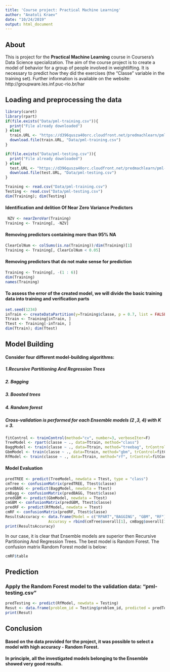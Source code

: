 ```yaml
---
title: 'Course project: Practical Machine Learning'
author: "Anatoli Kraev"
date: "10/24/2019"
output: html_document
---
```


## About

This is project for the **Practical Machine Learning** course in Coursera's Data Science specialization.
The aim of the course project is to create a model of behavior for a group of people involved
in weightlifting. It is necessary to predict how they did the exercises (the "Classe" variable 
in the training set). Further information is available on the website: http://groupware.les.inf.puc-rio.br/har

## Loading and preprocessing the data
```r
library(caret)
library(rpart)
if(file.exists("Data/pml-training.csv")){
  print("File already downloaded")
} else{
  train.URL <- "https://d396qusza40orc.cloudfront.net/predmachlearn/pml-training.csv"
  download.file(train.URL, "Data/pml-training.csv")
}

if(file.exists("Data/pml-testing.csv")){
  print("File already downloaded")
} else{
  test.URL <- "https://d396qusza40orc.cloudfront.net/predmachlearn/pml-testing.csv"
  download.file(test.URL, "Data/pml-testing.csv")
}

Training <- read.csv("Data/pml-training.csv")
Testing <- read.csv("Data/pml-testing.csv")
dim(Training); dim(Testing)
```
#### Identification and delition Of Near Zero Variance Predictors
```r
 NZV <- nearZeroVar(Training)
Training <- Training[, -NZV]
```
#### Removing predictors containing more than 95% NA
```r
ClearColNum <- colSums(is.na(Training))/dim(Training)[1]
Training <- Training[, ClearColNum < 0.05]
```
#### Removing predictors that do not make sense for prediction
```r
Training <- Training[, -(1 : 6)]
dim(Training)
names(Training)
```
#### To assess the error of the created model, we will divide the basic training data into training and verification parts
```r
set.seed(1234)
inTrain <- createDataPartition(y=Training$classe, p = 0.7, list = FALSE)
Ttrain <- Training[inTrain, ]
Ttest <- Training[-inTrain, ]
dim(Ttrain); dim(Ttest)
```
## Model Building
#### Consider four different model-building algorithms:
##### 1.Recursive Partitioning And Regression Trees
##### 2. Bagging
##### 3. Boosted trees
##### 4. Random forest
##### Cross-validation is performed for each Ensemble models (2 ,3, 4)  with K = 3. 
```r
fitControl <- trainControl(method="cv", number=3, verboseIter=F)
TreeModel <- rpart(classe ~ ., data=Ttrain, method="class")
BaggModel <- train(classe ~ ., data=Ttrain, method="treebag", trControl=fitControl)
GbmModel <- train(classe ~ ., data=Ttrain, method="gbm", trControl=fitControl, verbose = FALSE)
RfModel <- train(classe ~ ., data=Ttrain, method="rf", trControl=fitControl, ntree=100)
```
#### Model Evaluation
```r
predTREE <- predict(TreeModel, newdata = Ttest, type = "class")
cmTree <- confusionMatrix(predTREE, Ttest$classe)
predBAGG <- predict(BaggModel, newdata = Ttest)
cmBagg <- confusionMatrix(predBAGG, Ttest$classe)
predGBM <- predict(GbmModel, newdata = Ttest)
cmGBM <- confusionMatrix(predGBM, Ttest$classe)
predRF <- predict(RfModel, newdata = Ttest)
cmRF <- confusionMatrix(predRF, Ttest$classe)
ResultsAccuracy <- data.frame(Model = c("RPART","BAGGING", "GBM", "RF"),
                   Accurasy = rbind(cmTree$overall[1], cmBagg$overall[1], cmGBM$overall[1], cmRF$overall[1]))
print(ResultsAccuracy)
```
In our case, it is clear that Ensemble models are superior 
then Recursive Partitioning And Regression Trees. The best model is Random Forest.
The confusion matrix Random Forest model is below:
```r
cmRF$table
```
## Prediction
### Apply the Random Forest model to the validation data: "pml-testing.csv"
```r
predTesting <- predict(RfModel, newdata = Testing)
Resut <- data.frame(problem_id = Testing$problem_id, predicted = predTesting)
print(Resut)
```
## Conclusion
#### Based on the data provided for the project, it was possible to select a model with high accuracy - Random Forest. 
#### In principle, all the investigated models belonging to the Ensemble showed very good results.
